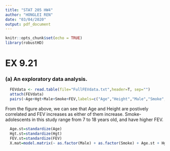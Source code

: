 ```yaml
---
title: "STAT 205 HW4"
author: "HONGLEI REN"
date: "03/04/2020"
output: pdf_document
---
```


```r
knitr::opts_chunk$set(echo = TRUE)
library(robustHD)
```

# EX 9.21

### (a) An exploratory data analysis.
```r
  FEVdata <- read.table(file="FullFEVdata.txt",header=T, sep="") 
  attach(FEVdata)
  pairs(~Age+Hgt+Male+Smoke+FEV,labels=c("Age","Height","Male","Smoke","FEV"),data=FEVdata)
```
From the figure above, we can see that Age and Height are postively correlated and FEV increases as either of them increase. Smoke-adolescents in this study range from 7 to 18 years old, and have higher FEV.

```r
  Age.st=standardize(Age)
  Hgt.st=standardize(Hgt)
  FEV.st=standardize(FEV)
  X.mat=model.matrix(~ as.factor(Male) + as.factor(Smoke) + Age.st + Hgt.st + as.factor(Smoke)*Age.st + Age.st * Hgt.st)
```
